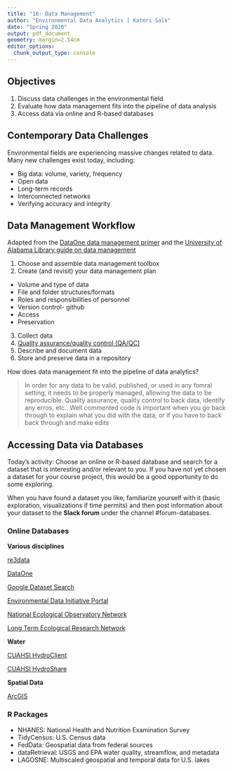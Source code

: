 ```yaml
---
title: "16: Data Management"
author: "Environmental Data Analytics | Kateri Salk"
date: "Spring 2020"
output: pdf_document
geometry: margin=2.54cm
editor_options: 
  chunk_output_type: console
---
```


## Objectives
1. Discuss data challenges in the environmental field
2. Evaluate how data management fits into the pipeline of data analysis
3. Access data via online and R-based databases


## Contemporary Data Challenges

Environmental fields are experiencing massive changes related to data. Many new challenges exist today, including: 

* Big data: volume, variety, frequency
* Open data
* Long-term records
* Interconnected networks
* Verifying accuracy and integrity

## Data Management Workflow

Adapted from the [DataOne data management primer](https://www.dataone.org/sites/all/documents/DataONE_BP_Primer_020212.pdf) and the [University of Alabama Library guide on data management](http://www.lib.ua.edu/wiki/sura/index.php/A_Step-By-Step_Guide_to_Data_Management)

1. Choose and assemble data management toolbox
2. Create (and revisit) your data management plan
  + Volume and type of data
  + File and folder structures/formats
  + Roles and responsibilities of personnel
  + Version control- github
  + Access
  + Preservation
3. Collect data
4. [Quality assurance/quality control (QA/QC)](https://www.dataone.org/best-practices/ensure-basic-quality-control)
5. Describe and document data
6. Store and preserve data in a repository

How does data management fit into the pipeline of data analytics?

> In order for any data to be valid, published, or used in any fomral setting, it needs to be properly managed, allowing the data to be reproducible. Quality assurance, quality control to back data, identify any erros, etc.. Well commented code is important when you go back through to explain what you did with the data, or if you have to back back through and make edits

## Accessing Data via Databases

Today's activity: Choose an online or R-based database and search for a dataset that is interesting and/or relevant to you. If you have not yet chosen a dataset for your course project, this would be a good opportunity to do some exploring. 

When you have found a dataset you like, familiarize yourself with it (basic exploration, visualizations if time permits) and then post information about your dataset to the **Slack forum** under the channel #forum-databases. 

### Online Databases

**Various disciplines**

[re3data](https://www.re3data.org/)

[DataOne](https://search.dataone.org/data)

[Google Dataset Search](https://toolbox.google.com/datasetsearch)

[Environmental Data Initiative Portal](https://portal.edirepository.org/nis/home.jsp)

[National Ecological Observatory Network](https://www.neonscience.org/data/neon-data-portal)

[Long Term Ecological Research Network](https://portal.lternet.edu/nis/home.jsp)

**Water**

[CUAHSI HydroClient](http://data.cuahsi.org/)

[CUAHSI HydroShare](https://www.hydroshare.org/search/)

**Spatial Data**

[ArcGIS](http://hub.arcgis.com/)

### R Packages

* NHANES: National Health and Nutrition Examination Survey
* TidyCensus: U.S. Census data
* FedData: Geospatial data from federal sources
* dataRetrieval: USGS and EPA water quality, streamflow, and metadata
* LAGOSNE: Multiscaled geospatial and temporal data for U.S. lakes


